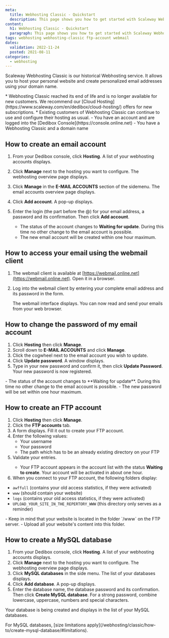 ```yaml
---
meta:
  title: Webhosting Classic - Quickstart
  description: This page shows you how to get started with Scaleway Webhosting Classic.
content:
  h1: Webhosting Classic - Quickstart
  paragraph: This page shows you how to get started with Scaleway Webhosting Classic.
tags: webhosting webhosting-classic ftp-account webmail 
dates:
  validation: 2022-11-24
  posted: 2021-08-11
categories:
  - webhosting
---
```


<Macro id="webhosting-online" />

Scaleway Webhosting Classic is our historical Webhosting service. It allows you to host your personal website and create personalized email addresses using your domain name. 

<Message type="important">
  * Webhosting Classic reached its end of life and is no longer available for new customers. We recommend our [Cloud Hosting](https://www.scaleway.com/en/dedibox/cloud-hosting/) offers for new subscriptions.
  * Existing customers of Webhosting Classic can continue to use and configure their hosting as usual. 
</Message>

<Message type="requirement">
  - You have an account and are logged into the [Dedibox Console](https://console.online.net) 
  - You have a Webhosting Classic and a domain name
</Message>


## How to create an email account

1. From your Dedibox console, click **Hosting**. A list of your webhosting accounts displays.
2. Click **Manage** next to the hosting you want to configure. The webhosting overview page displays.
3. Click **Manage** in the **E-MAIL ACCOUNTS** section of the sidemenu. The email accounts overview page displays.
4. Click **Add account**. A pop-up displays. 
    <Lightbox src="scaleway_create_email.webp" alt="" />
5. Enter the login (the part before the @) for your email address, a password and its confirmation. Then click **Add account**.
    <Message type="note">
      - The status of the account changes to **Waiting for update**. During this time no other change to the email account is possible.
      - The new email account will be created within one hour maximum. 

    </Message>

## How to access your email using the webmail client

1. The webmail client is available at [https://webmail.online.net](https://webmail.online.net). Open it in a browser.
2. Log into the webmail client by entering your complete email address and its password in the form.

    The webmail interface displays. You can now read and send your emails from your web browser.

<Lightbox src="scaleway_webmail_interface.webp" alt="" />

## How to change the password of my email account

1. Click **Hosting** then click **Manage**.
2. Scroll down to **E-MAIL ACCOUNTS** and click **Manage**.  
3. Click the cogwheel next to the email account you wish to update. 
4. Click **Update password**. A window displays. 
5. Type in your new password and confirm it, then click **Update Password**. Your new password is now registered.
    <Lightbox src="scaleway_change_email_password.webp" alt="" />

<Message type="note">
  - The status of the account changes to **Waiting for update**. During this time no other change to the email account is possible.
  - The new password will be set within one hour maximum. 
</Message>

## How to create an FTP account

1. Click **Hosting** then click **Manage**.
2. Click the **FTP accounts** tab.
    <Lightbox src="scaleway_ftp_tab.webp" alt="" />
3. A form displays. Fill it out to create your FTP account.
4. Enter the following values: 
    * Your username 
    * Your password 
    * The path which has to be an already existing directory on your FTP
5. Validate your entries.
    <Message type="note">
      - Your FTP account appears in the account list with the status **Waiting to create**. Your account will be activated in about one hour.
    </Message>
6. When you connect to your FTP account, the following folders display:   
* `awffull` (contains your old access statistics, if they were activated)
* `www` (should contain your website)
* `logs` (contains your old access statistics, if they were activated)
* `UPLOAD_YOUR_SITE_IN_THE_REPERTORY_WWW` (this directory only serves as a reminder)

<Message type="important">
  - Keep in mind that your website is located in the folder `/www` on the FTP server. 
  - Upload all your website's content into this folder.
</Message>

## How to create a MySQL database

1. From your Dedibox console, click **Hosting**. A list of your webhosting accounts displays.
2. Click **Manage** next to the hosting you want to configure. The webhosting overview page displays.
3. Click **MySQL databases** in the side menu. The list of your databases displays.
4. Click **Add database**. A pop-up displays.
5. Enter the database name, the database password and its confirmation. Then click **Create MySQL database**.
    <Message type="tip">
      For a strong password, combine lowercase, uppercase, numbers and special characters.
    </Message>

Your database is being created and displays in the list of your MySQL databases. 

<Message type="note">
  For MySQL databases, [size limitations apply](/webhosting/classic/how-to/create-mysql-database/#limitations). 
</Message>

